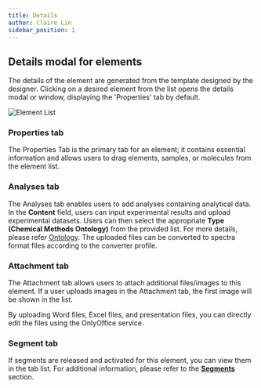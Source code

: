 ```yaml
---
title: Details
author: Claire Lin
sidebar_position: 1
---
```



<SubTitle text="The detail modal displays the primary content of the element." />
<Reader text="User" />

## Details modal for elements

The details of the element are generated from the template designed by the designer. Clicking on a desired element from the list opens the details modal or window, displaying the 'Properties' tab by default.


![Element List](/img/labimotion/detail-modal.png)


### Properties tab

The Properties Tab is the primary tab for an element; it contains essential information and allows users to drag elements, samples, or molecules from the element list.


### Analyses tab

The Analyses tab enables users to add analyses containing analytical data. In the **Content** field, users can input experimental results and upload experimental datasets. Users can then select the appropriate **Type (Chemical Methods Ontology)** from the provided list. For more details, please refer [Ontology](/docs/eln/ui/ontology). The uploaded files can be converted to spectra format files according to the converter profile.


### Attachment tab

The Attachment tab allows users to attach additional files/images to this element. If a user uploads images in the Attachment tab, the first image will be shown in the list.

By uploading Word files, Excel files, and presentation files, you can directly edit the files using the OnlyOffice service.


### Segment tab

If segments are released and activated for this element, you can view them in the tab list. For additional information, please refer to the **[Segments](/docs/labimotion/guides/user/segments)** section.
